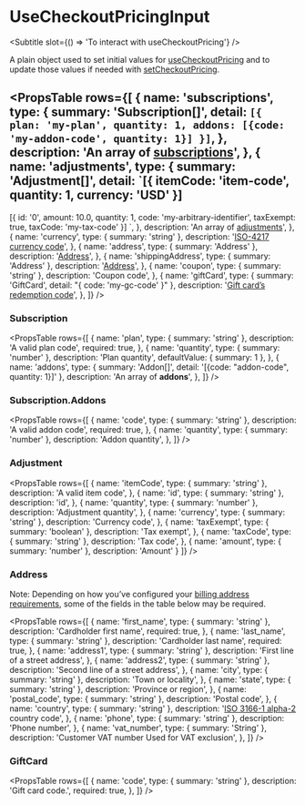 
<Meta title="Types/UseCheckoutPricingInput" />

# UseCheckoutPricingInput

<Subtitle slot={() => 'To interact with useCheckoutPricing'} />

A plain object used to set initial values for [useCheckoutPricing][use-checkout-pricing] and to update those values if needed with [setCheckoutPricing][use-checkout-pricing-set-pricing].

<PropsTable
  rows={[
    {
      name: 'subscriptions',
      type: {
        summary: 'Subscription[]',
        detail: `[{
  plan: 'my-plan',
  quantity: 1,
  addons: [{code: 'my-addon-code', quantity: 1}]
}]`,
      },
      description: 'An array of [subscriptions](#subscription)',
    },
    {
      name: 'adjustments',
      type: {
        summary: 'Adjustment[]',
        detail: `[{
  itemCode: 'item-code',
  quantity: 1,
  currency: 'USD'
}]
-
[{
  id: '0',
  amount: 10.0,
  quantity: 1,
  code: 'my-arbitrary-identifier',
  taxExempt: true,
  taxCode: 'my-tax-code'
}]
`,
      },
      description: 'An array of [adjustments](#adjustment)',
    },
    {
      name: 'currency',
      type: { summary: 'string' },
      description: '[ISO-4217 currency code](https://docs.recurly.com/docs/currencies)',
    },
    {
      name: 'address',
      type: { summary: 'Address' },
      description: '[Address](#address)',
    },
    {
      name: 'shippingAddress',
      type: { summary: 'Address' },
      description: '[Address](#address)',
    },
    {
      name: 'coupon',
      type: { summary: 'string' },
      description: 'Coupon code',
    },
    {
      name: 'giftCard',
      type: { summary: 'GiftCard', detail: "{ code: 'my-gc-code' }" },
      description: '[Gift card’s redemption code](#giftcard)',
    },
  ]}
/>

### Subscription

<PropsTable
  rows={[
    {
      name: 'plan',
      type: { summary: 'string' },
      description: 'A valid plan code',
      required: true,
    },
    {
      name: 'quantity',
      type: { summary: 'number' },
      description: 'Plan quantity',
      defaultValue: { summary: 1 },
    },
    {
      name: 'addons',
      type: { summary: 'Addon[]', detail: '[{code: "addon-code", quantity: 1}]' },
      description: 'An array of **addons**',
    },
  ]}
/>

### Subscription.Addons

<PropsTable
  rows={[
    {
      name: 'code',
      type: { summary: 'string' },
      description: 'A valid addon code',
      required: true,
    },
    {
      name: 'quantity',
      type: { summary: 'number' },
      description: 'Addon quantity',
    },
  ]}
/>

### Adjustment

<PropsTable
  rows={[
    {
      name: 'itemCode',
      type: { summary: 'string' },
      description: 'A valid item code',
    },
    {
      name: 'id',
      type: { summary: 'string' },
      description: 'id',
    },
    {
      name: 'quantity',
      type: { summary: 'number' },
      description: 'Adjustment quantity',
    },
    {
      name: 'currency',
      type: { summary: 'string' },
      description: 'Currency code',
    },
    {
      name: 'taxExempt',
      type: { summary: 'boolean' },
      description: 'Tax exempt',
    },
    {
      name: 'taxCode',
      type: { summary: 'string' },
      description: 'Tax code',
    },
    {
      name: 'amount',
      type: { summary: 'number' },
      description: 'Amount'
    }
  ]}
/>

### Address

Note: Depending on how you’ve configured your [billing address requirements][billing-address-requirements], some of the fields in the table below may be required.

<PropsTable
  rows={[
    {
      name: 'first_name',
      type: { summary: 'string' },
      description: 'Cardholder first name',
      required: true,
    },
    {
      name: 'last_name',
      type: { summary: 'string' },
      description: 'Cardholder last name',
      required: true,
    },
    {
      name: 'address1',
      type: { summary: 'string' },
      description: 'First line of a street address',
    },
    {
      name: 'address2',
      type: { summary: 'string' },
      description: 'Second line of a street address',
    },
    {
      name: 'city',
      type: { summary: 'string' },
      description: 'Town or locality',
    },
    {
      name: 'state',
      type: { summary: 'string' },
      description: 'Province or region',
    },
    {
      name: 'postal_code',
      type: { summary: 'string' },
      description: 'Postal code',
    },
    {
      name: 'country',
      type: { summary: 'string' },
      description: '[ISO 3166-1 alpha-2](https://en.wikipedia.org/wiki/ISO_3166-1_alpha-2) country code',
    },
    {
      name: 'phone',
      type: { summary: 'string' },
      description: 'Phone number',
    },
    {
      name: 'vat_number',
      type: { summary: 'String' },
      description: 'Customer VAT number Used for VAT exclusion',
    },
  ]}
/>

### GiftCard

<PropsTable
  rows={[
    {
      name: 'code',
      type: { summary: 'string' },
      description: 'Gift card code.',
      required: true,
    },
  ]}
/>

[billing-address-requirements]: https://docs.recurly.com/docs/site-settings#address_requirements
[use-checkout-pricing]: /?path=/docs/hooks-usecheckoutpricing--page
[use-checkout-pricing-input]: /?path=/docs/types-usecheckoutpricinginput--page
[use-checkout-pricing-set-pricing]: /?path=/docs/hooks-usecheckoutpricing--page#updating
